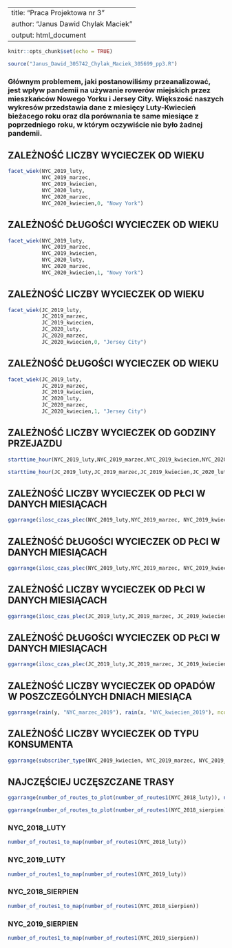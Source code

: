 
---
title: "Praca Projektowa nr 3"
author: "Janus Dawid Chylak Maciek"
output: html_document
---

```r
knitr::opts_chunk$set(echo = TRUE)
```


```r
source("Janus_Dawid_305742_Chylak_Maciek_305699_pp3.R")

```

### Głównym problemem, jaki postanowiliśmy przeanalizować, jest wpływ pandemii na używanie rowerów miejskich przez mieszkańców Nowego Yorku i Jersey City. Większość naszych wykresów przedstawia dane z miesięcy Luty-Kwiecień bieżacego roku oraz dla porównania te same miesiące z poprzedniego roku, w którym oczywiście nie było żadnej pandemii.


## ZALEŻNOŚĆ LICZBY WYCIECZEK OD WIEKU

```r
facet_wiek(NYC_2019_luty,
           NYC_2019_marzec,
           NYC_2019_kwiecien,
           NYC_2020_luty,
           NYC_2020_marzec,
           NYC_2020_kwiecien,0, "Nowy York")
```

## ZALEŻNOŚĆ DŁUGOŚCI WYCIECZEK OD WIEKU

```r


facet_wiek(NYC_2019_luty,
           NYC_2019_marzec,
           NYC_2019_kwiecien,
           NYC_2020_luty,
           NYC_2020_marzec,
           NYC_2020_kwiecien,1, "Nowy York")
```

## ZALEŻNOŚĆ LICZBY WYCIECZEK OD WIEKU

```r
facet_wiek(JC_2019_luty,
           JC_2019_marzec,
           JC_2019_kwiecien,
           JC_2020_luty,
           JC_2020_marzec,
           JC_2020_kwiecien,0, "Jersey City")

```

## ZALEŻNOŚĆ DŁUGOŚCI WYCIECZEK OD WIEKU

```r

facet_wiek(JC_2019_luty,
           JC_2019_marzec,
           JC_2019_kwiecien,
           JC_2020_luty,
           JC_2020_marzec,
           JC_2020_kwiecien,1, "Jersey City")
```

## ZALEŻNOŚĆ LICZBY WYCIECZEK OD GODZINY PRZEJAZDU

```r
starttime_hour(NYC_2019_luty,NYC_2019_marzec,NYC_2019_kwiecien,NYC_2020_luty,NYC_2020_marzec,NYC_2020_kwiecien,"Nowy York")

starttime_hour(JC_2019_luty,JC_2019_marzec,JC_2019_kwiecien,JC_2020_luty,JC_2020_marzec,JC_2020_kwiecien,"Jersey City")

```

## ZALEŻNOŚĆ LICZBY WYCIECZEK OD PŁCI W DANYCH MIESIĄCACH

```r
ggarrange(ilosc_czas_plec(NYC_2019_luty,NYC_2019_marzec, NYC_2019_kwiecien ,0, "Nowy York 2019"),ilosc_czas_plec(NYC_2020_luty,NYC_2020_marzec, NYC_2020_kwiecien ,0, "Nowy York 2020"))

```

## ZALEŻNOŚĆ DŁUGOŚCI WYCIECZEK OD PŁCI W DANYCH MIESIĄCACH

```r
ggarrange(ilosc_czas_plec(NYC_2019_luty,NYC_2019_marzec, NYC_2019_kwiecien ,1, "Nowy York 2019"),ilosc_czas_plec(NYC_2020_luty,NYC_2020_marzec, NYC_2020_kwiecien ,1 ,"Nowy York 2020"))

```

## ZALEŻNOŚĆ LICZBY WYCIECZEK OD PŁCI W DANYCH MIESIĄCACH

```r
ggarrange(ilosc_czas_plec(JC_2019_luty,JC_2019_marzec, JC_2019_kwiecien ,0, "Jersey City 2019"),ilosc_czas_plec(JC_2020_luty,JC_2020_marzec, JC_2020_kwiecien ,0, "Jersey City 2020"))

```

## ZALEŻNOŚĆ DŁUGOŚCI WYCIECZEK OD PŁCI W DANYCH MIESIĄCACH

```r
ggarrange(ilosc_czas_plec(JC_2019_luty,JC_2019_marzec, JC_2019_kwiecien ,1, "Jersey City 2019"),ilosc_czas_plec(JC_2020_luty,JC_2020_marzec, JC_2020_kwiecien ,1, "Jersey City 2020"))

```

## ZALEŻNOŚĆ LICZBY WYCIECZEK OD OPADÓW W POSZCZEGÓLNYCH DNIACH MIESIĄCA

```r
ggarrange(rain(y, "NYC_marzec_2019"), rain(x, "NYC_kwiecien_2019"), ncol = 1, nrow = 2)

```

## ZALEŻNOŚĆ LICZBY WYCIECZEK OD TYPU KONSUMENTA

```r
ggarrange(subscriber_type(NYC_2019_kwiecien, NYC_2019_marzec, NYC_2019_luty),subscriber_type(NYC_2020_kwiecien,NYC_2020_marzec,NYC_2020_luty), ncol = 1)

```

## NAJCZĘŚCIEJ UCZĘSZCZANE TRASY 

```r
ggarrange(number_of_routes_to_plot(number_of_routes1(NYC_2018_luty)), number_of_routes_to_plot(number_of_routes1(NYC_2019_luty)), ncol=1, nrow=2)

ggarrange(number_of_routes_to_plot(number_of_routes1(NYC_2018_sierpien)), number_of_routes_to_plot(number_of_routes1(NYC_2019_sierpien)), ncol=1, nrow=2)

```

### NYC_2018_LUTY 

```r
number_of_routes1_to_map(number_of_routes1(NYC_2018_luty)) 

```

### NYC_2019_LUTY 

```r
number_of_routes1_to_map(number_of_routes1(NYC_2019_luty)) 

```

### NYC_2018_SIERPIEN 

```r
number_of_routes1_to_map(number_of_routes1(NYC_2018_sierpien))

```

### NYC_2019_SIERPIEN 

```r
number_of_routes1_to_map(number_of_routes1(NYC_2019_sierpien))

```




